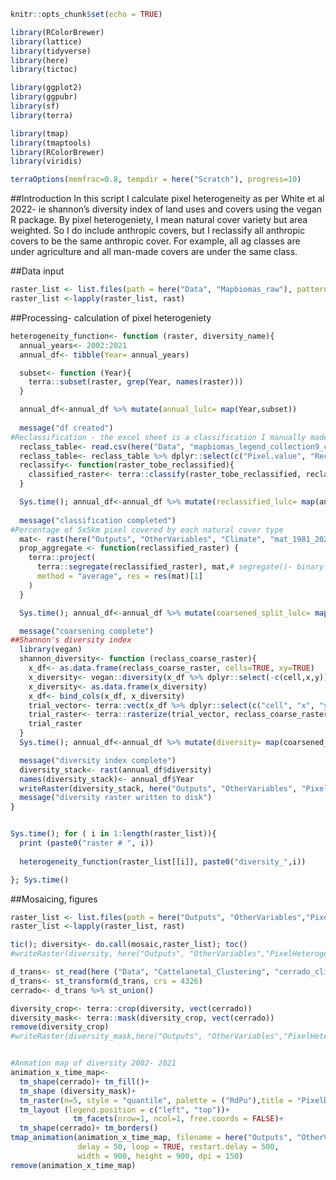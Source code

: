 ```r
knitr::opts_chunk$set(echo = TRUE)
```

```r
library(RColorBrewer)
library(lattice)
library(tidyverse)
library(here)
library(tictoc)

library(ggplot2)
library(ggpubr)
library(sf)
library(terra)

library(tmap)
library(tmaptools)
library(RColorBrewer)
library(viridis)

terraOptions(memfrac=0.8, tempdir = here("Scratch"), progress=10)
```

##Introduction
In this script I calculate pixel heterogeneity as per White et al 2022- ie shannon's diversity index of land uses and covers using the vegan R package. 
By pixel heterogeniety, I mean natural cover variety but area weighted. So I do include anthropic covers, but I reclassify all anthropic covers to be the same anthropic cover. For example, all ag classes are under agriculture and all man-made covers are under the same class. 

##Data input
```r
raster_list <- list.files(path = here("Data", "Mapbiomas_raw"), pattern='.tif$', all.files=TRUE, full.names=TRUE)
raster_list <-lapply(raster_list, rast)

```

##Processing- calculation of pixel heterogeniety
```r
heterogeneity_function<- function (raster, diversity_name){  
  annual_years<- 2002:2021
  annual_df<- tibble(Year= annual_years) 

  subset<- function (Year){
    terra::subset(raster, grep(Year, names(raster)))
  }

  annual_df<-annual_df %>% mutate(annual_lulc= map(Year,subset))
  
  message("df created")
#Reclassification - the excel sheet is a classification I manually made using Mapbiomas 9 classificaiton
  reclass_table<- read.csv(here("Data", "mapbiomas_legend_collection9_classification.csv"))
  reclass_table<- reclass_table %>% dplyr::select(c("Pixel.value", "Reclass"))
  reclassify<- function(raster_tobe_reclassified){
    classified_raster<- terra::classify(raster_tobe_reclassified, reclass_table, others=NA)
  }

  Sys.time(); annual_df<-annual_df %>% mutate(reclassified_lulc= map(annual_lulc, reclassify)); Sys.time() #6min
  
  message("classification completed")
#Percentage of 5x5km pixel covered by each natural cover type
  mat<- rast(here("Outputs", "OtherVariables", "Climate", "mat_1981_2021.tif"))
  prop_aggregate <- function(reclassified_raster) {
    terra::project(
      terra::segregate(reclassified_raster), mat,# segregate()- binary (0/1) of classes 0,3,4,12
      method = "average", res = res(mat)[1]
    )
  }

  Sys.time(); annual_df<-annual_df %>% mutate(coarsened_split_lulc= map(reclassified_lulc, prop_aggregate)); Sys.time()

  message("coarsening complete")
##Shannon's diversity index
  library(vegan)
  shannon_diversity<- function (reclass_coarse_raster){
    x_df<- as.data.frame(reclass_coarse_raster, cells=TRUE, xy=TRUE)
    x_diversity<- vegan::diversity(x_df %>% dplyr::select(-c(cell,x,y)), index="shannon")
    x_diversity<- as.data.frame(x_diversity)
    x_df<- bind_cols(x_df, x_diversity)
    trial_vector<- terra::vect(x_df %>% dplyr::select(c("cell", "x", "y", "x_diversity")), geom=c("x", "y"), crs="epsg:4326")
    trial_raster<- terra::rasterize(trial_vector, reclass_coarse_raster, "x_diversity", fun="max")
    trial_raster
  }
  Sys.time(); annual_df<-annual_df %>% mutate(diversity= map(coarsened_split_lulc, shannon_diversity)); Sys.time()

  message("diversity index complete")
  diversity_stack<- rast(annual_df$diversity)
  names(diversity_stack)<- annual_df$Year
  writeRaster(diversity_stack, here("Outputs", "OtherVariables", "PixelHeterogeniety", paste0(diversity_name, ".tif")))
  message("diversity raster written to disk")
}


Sys.time(); for ( i in 1:length(raster_list)){
  print (paste0("raster # ", i))
  
  heterogeneity_function(raster_list[[i]], paste0("diversity_",i))

}; Sys.time()

```

##Mosaicing, figures 
```r
raster_list <- list.files(path = here("Outputs", "OtherVariables","PixelHeterogeniety"), pattern='.tif$', all.files=TRUE, full.names=TRUE)
raster_list <-lapply(raster_list, rast)

tic(); diversity<- do.call(mosaic,raster_list); toc() 
#writeRaster(diversity, here("Outputs", "OtherVariables","PixelHeterogeniety", "mosaiced_diversity.tif"))

d_trans<- st_read(here ("Data", "Cattelanetal_Clustering", "cerrado_climate_zones.shp"))
d_trans<- st_transform(d_trans, crs = 4326)
cerrado<- d_trans %>% st_union()

diversity_crop<- terra::crop(diversity, vect(cerrado))
diversity_mask<- terra::mask(diversity_crop, vect(cerrado))
remove(diversity_crop)
#writeRaster(diversity_mask,here("Outputs", "OtherVariables","PixelHeterogeniety", "cerrado_diversity_2002_2021.tif"))


#Anmation map of diversity 2002- 2021
animation_x_time_map<-
  tm_shape(cerrado)+ tm_fill()+
  tm_shape (diversity_mask)+
  tm_raster(n=5, style = "quantile", palette = ("RdPu"),title = "PixelDiversity") +
  tm_layout (legend.position = c("left", "top"))+
              tm_facets(nrow=1, ncol=1, free.coords = FALSE)+
  tm_shape(cerrado)+ tm_borders()
tmap_animation(animation_x_time_map, filename = here("Outputs", "OtherVariables", "PixelHeterogeniety", "diversity_2002_2021.gif"),
               delay = 50, loop = TRUE, restart.delay = 500,
               width = 900, height = 900, dpi = 150)
remove(animation_x_time_map)



```


